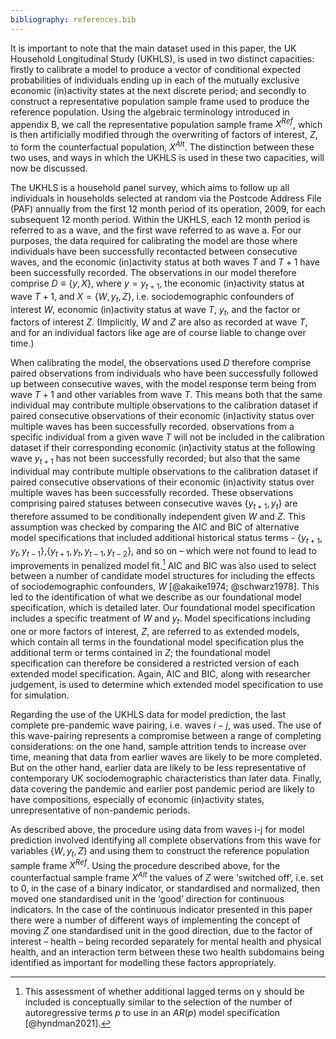 ```yaml
---
bibliography: references.bib
---
```


It is important to note that the main dataset used in this paper, the UK Household Longitudinal Study (UKHLS), is used in two distinct capacities: firstly to calibrate a model to produce a vector of conditional expected probabilities of individuals ending up in each of the mutually exclusive economic (in)activity states at the next discrete period; and secondly to construct a representative population sample frame used to produce the reference population. Using the algebraic terminology introduced in appendix B, we call the representative population sample frame $X^{Ref}$, which is then artificially modified through the overwriting of factors of interest, $Z$, to form the counterfactual population, $X^{Alt}$. The distinction between these two uses, and ways in which the UKHLS is used in these two capacities, will now be discussed.

The UKHLS is a household panel survey, which aims to follow up all individuals in households selected at random via the Postcode Address File (PAF) annually from the first 12 month period of its operation, 2009, for each subsequent 12 month period. Within the UKHLS, each 12 month period is referred to as a wave, and the first wave referred to as wave a. For our purposes, the data required for calibrating the model are those where individuals have been successfully recontacted between consecutive waves, and the economic (in)activity status at both waves $T$ and $T+1$ have been successfully recorded. The observations in our model therefore comprise $D ≡ \{y,X\}$, where $y= y_{t+1}$, the economic (in)activity status at wave $T+1$, and $X= \{W,y_t,Z\}$, i.e. sociodemographic confounders of interest $W$, economic (in)activity status at wave $T$, $y_t$, and the factor or factors of interest $Z$. (Implicitly, $W$ and $Z$ are also as recorded at wave $T$, and for an individual factors like age are of course liable to change over time.)

When calibrating the model, the observations used $D$ therefore comprise paired observations from individuals who have been successfully followed up between consecutive waves, with the model response term being from wave $T+1$ and other variables from wave $T$. This means both that the same individual may contribute multiple observations to the calibration dataset if paired consecutive observations of their economic (in)activity status over multiple waves has been successfully recorded. observations from a specific individual from a given wave $T$ will not be included in the calibration dataset if their corresponding economic (in)activity status at the following wave $y_{t+1}$ has not been successfully recorded; but also that the same individual may contribute multiple observations to the calibration dataset if paired consecutive observations of their economic (in)activity status over multiple waves has been successfully recorded. These observations comprising paired statuses between consecutive waves $\{y_{t+1},y_t\}$ are therefore assumed to be conditionally independent given $W$ and $Z$. This assumption was checked by comparing the AIC and BIC of alternative model specifications that included additional historical status terms - $\{y_{t+1},y_t,y_{t-1}\}$,$\{y_{t+1},y_t,y_{t-1},y_{t-2}\}$, and so on – which were not found to lead to improvements in penalized model fit.[^1] AIC and BIC was also used to select between a number of candidate model structures for including the effects of sociodemographic confounders, $W$ [@akaike1974; @schwarz1978]. This led to the identification of what we describe as our foundational model specification, which is detailed later. Our foundational model specification includes a specific treatment of $W$ and $y_t$. Model specifications including one or more factors of interest, $Z$, are referred to as extended models, which contain all terms in the foundational model specification plus the additional term or terms contained in $Z$; the foundational model specification can therefore be considered a restricted version of each extended model specification. Again, AIC and BIC, along with researcher judgement, is used to determine which extended model specification to use for simulation.

[^1]: This assessment of whether additional lagged terms on y should be included is conceptually similar to the selection of the number of autoregressive terms $p$ to use in an $AR(p)$ model specification [@hyndman2021].

Regarding the use of the UKHLS data for model prediction, the last complete pre-pandemic wave pairing, i.e. waves $i-j$, was used. The use of this wave-pairing represents a compromise between a range of completing considerations: on the one hand, sample attrition tends to increase over time, meaning that data from earlier waves are likely to be more completed. But on the other hand, earlier data are likely to be less representative of contemporary UK sociodemographic characteristics than later data. Finally, data covering the pandemic and earlier post pandemic period are likely to have compositions, especially of economic (in)activity states, unrepresentative of non-pandemic periods.

As described above, the procedure using data from waves i-j for model prediction involved identifying all complete observations from this wave for variables $\{W,y_t,Z\}$ and using them to construct the reference population sample frame $X^{Ref}$. Using the procedure described above, for the counterfactual sample frame $X^{Alt}$ the values of $Z$ were ‘switched off’, i.e. set to 0, in the case of a binary indicator, or standardised and normalized, then moved one standardised unit in the ‘good’ direction for continuous indicators. In the case of the continuous indicator presented in this paper there were a number of different ways of implementing the concept of moving $Z$ one standardised unit in the good direction, due to the factor of interest – health – being recorded separately for mental health and physical health, and an interaction term between these two health subdomains being identified as important for modelling these factors appropriately. 